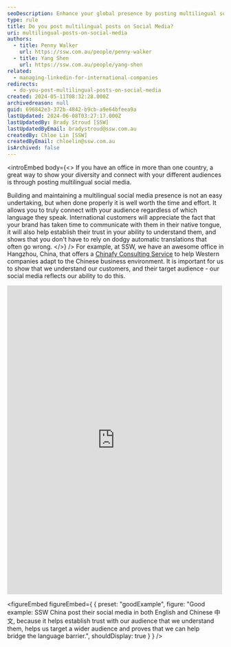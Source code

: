 ```yaml
---
seoDescription: Enhance your global presence by posting multilingual social media content that connects with diverse audiences, fosters trust and establishes your brand as a language barrier-bridge.
type: rule
title: Do you post multilingual posts on Social Media?
uri: multilingual-posts-on-social-media
authors:
  - title: Penny Walker
    url: https://ssw.com.au/people/penny-walker
  - title: Yang Shen
    url: https://ssw.com.au/people/yang-shen
related:
  - managing-linkedin-for-international-companies
redirects:
  - do-you-post-multilingual-posts-on-social-media
created: 2024-05-11T08:32:28.000Z
archivedreason: null
guid: 696842e3-372b-4842-b9cb-a9e64bfeea9a
lastUpdated: 2024-06-08T03:27:17.000Z
lastUpdatedBy: Brady Stroud [SSW]
lastUpdatedByEmail: bradystroud@ssw.com.au
createdBy: Chloe Lin [SSW]
createdByEmail: chloelin@ssw.com.au
isArchived: false
---
```


<introEmbed
  body={<>
If you have an office in more than one country, a great way to show your diversity and connect with your different audiences is through posting multilingual social media.

Building and maintaining a multilingual social media presence is not an easy undertaking, but when done properly it is well worth the time and effort. It allows you to truly connect with your audience regardless of which language they speak. International customers will appreciate the fact that your brand has taken time to communicate with them in their native tongue, it will also help establish their trust in your ability to understand them, and shows that you don't have to rely on dodgy automatic translations that often go wrong.
  </>}
/>
For example, at SSW, we have an awesome office in Hangzhou, China, that offers a [Chinafy Consulting Service](https://www.ssw.com.au/ssw/Consulting/Chinafy-App.aspx) to help Western companies adapt to the Chinese business environment. It is important for us to show that we understand our customers, and their target audience - our social media reflects our ability to do this.

<iframe src="https://www.facebook.com/plugins/post.php?href=https%3A%2F%2Fwww.facebook.com%2FSSWChina%2Fposts%2Fpfbid03fUiYBwiPZ9nrCUSKduWLisErAGcUrVb1mmV7jPpgR9ttgM1U4YNYzSMkgReSpTbl&show_text=true&width=500" width="500" height="718" style="border:none;overflow:hidden" scrolling="no" frameborder="0" allowfullscreen="true" allow="autoplay; clipboard-write; encrypted-media; picture-in-picture; web-share"></iframe>

<figureEmbed figureEmbed={ {
  preset: "goodExample",
  figure: "Good example: SSW China post their social media in both English and Chinese 中文, because it helps establish trust with our audience that we understand them, helps us target a wider audience and proves that we can help bridge the language barrier.",
  shouldDisplay: true
} } />
